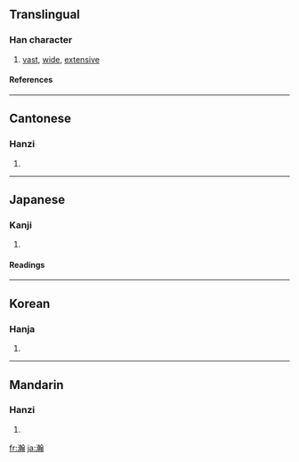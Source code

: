 ==Translingual==
===Han character===
{{Han char|rn=85|rad=水|as=16|sn=19|four=3812<sub>7</sub>|canj=水十十一 (EJJM)}}
# [[vast]], [[wide]], [[extensive]]
====References====
{{Han ref|kx=0659.480|dkj=18652|dj=1069.230|hdz=31782.010|uh=701A|ud=28698|bh=C376|bd=50038}}

----
==Cantonese==
===Hanzi===
{{yue-hanzi|jyut=|y=hon6}}
# {{defn|Cantonese}}

----
==Japanese==
===Kanji===
{{ja-kanji|grade=|rs=水16}}
# {{defn|Japanese}} 
====Readings====
{{ja-readings|on=[[かん]] (kan)|kun=[[ひろい]] (hiroi)}}

----
==Korean==
===Hanja===
{{ko-hanja|hangeul=한|eumhun=|rv=han|mr=han|y=han}}
# {{defn|Korean}}

----
==Mandarin==
===Hanzi===
{{cmn-hanzi|pin=[[hàn]] ([[han4]]), [[róng]] ([[rong2]])|wg=han<sup>4</sup>, jung<sup>2</sup>}}
# {{defn|Mandarin}}

[[fr:瀚]]
[[ja:瀚]]